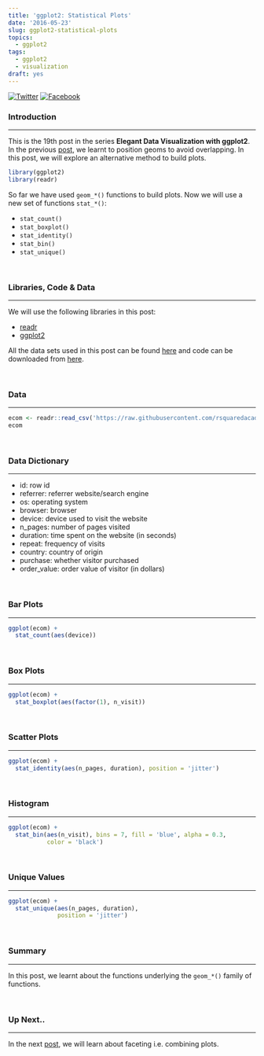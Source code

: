 ```yaml
---
title: 'ggplot2: Statistical Plots'
date: '2016-05-23'
slug: ggplot2-statistical-plots
topics:
  - ggplot2
tags:
  - ggplot2
  - visualization
draft: yes
---
```


[![Twitter](http://i.imgur.com/tXSoThF.png)](https://twitter.com/login?redirect_after_login=%2Fhome%3Fstatus)
[![Facebook](http://i.imgur.com/P3YfQoD.png)](https://www.facebook.com/sharer/sharer.php?u=)

### Introduction

<hr>

This is the 19th post in the series **Elegant Data Visualization with ggplot2**. In the previous [post](https://rsquaredacademy.github.io/blog/post/overlapping/), we learnt to position geoms to avoid overlapping. In this post, we will explore an alternative method to build plots.

```r
library(ggplot2)
library(readr)
```

So far we have used `geom_*()` functions to build plots. Now we will use a new set of functions `stat_*()`: 

- `stat_count()`
- `stat_boxplot()`
- `stat_identity()`
- `stat_bin()`
- `stat_unique()`

<br>

### Libraries, Code & Data

<hr>

We will use the following libraries in this post:

- [readr](http://readr.tidyverse.org/)
- [ggplot2](http://ggplot2.tidyverse.org/)

All the data sets used in this post can be found [here](https://github.com/rsquaredacademy/datasets) and code can be downloaded from [here](https://gist.github.com/rsquaredacademy/427ca668cbb5f0dfe70138b618775da9).

<br>

### Data

<hr>

```r
ecom <- readr::read_csv('https://raw.githubusercontent.com/rsquaredacademy/datasets/master/web.csv')
ecom
```

<br>

### Data Dictionary

<hr>

- id: row id
- referrer: referrer website/search engine
- os: operating system
- browser: browser
- device: device used to visit the website
- n_pages: number of pages visited
- duration: time spent on the website (in seconds)
- repeat: frequency of visits
- country: country of origin
- purchase: whether visitor purchased
- order_value: order value of visitor (in dollars)

<br>

### Bar Plots

<hr>

```r
ggplot(ecom) +
  stat_count(aes(device))
```

<br>

### Box Plots

<hr>

```r
ggplot(ecom) +
  stat_boxplot(aes(factor(1), n_visit))
```

<br>

### Scatter Plots

<hr>

```r
ggplot(ecom) +
  stat_identity(aes(n_pages, duration), position = 'jitter')
```

<br>

### Histogram

<hr>

```r
ggplot(ecom) +
  stat_bin(aes(n_visit), bins = 7, fill = 'blue', alpha = 0.3,
           color = 'black')
```

<br>

### Unique Values

<hr>

```r
ggplot(ecom) +
  stat_unique(aes(n_pages, duration), 
              position = 'jitter')
```

<br>

### Summary

<hr>

In this post, we learnt about the functions underlying the `geom_*()` family of functions. 

<br>

### Up Next..

<hr>

In the next [post](https://rsquaredacademy.github.io/blog/post/ggplot2-facets-combine-multiple-plots/), we will learn about faceting i.e. combining plots.

<br>

